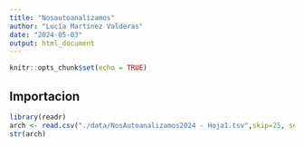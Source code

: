 ```yaml
---
title: "Nosautoanalizamos"
author: "Lucía Martínez Valderas"
date: "2024-05-03"
output: html_document
---
```


```r
knitr::opts_chunk$set(echo = TRUE)
```

## Importacion
```r
library(readr)
arch <- read.csv("./data/NosAutoanalizamos2024 - Hoja1.tsv",skip=25, sep="\t")
str(arch)
```

